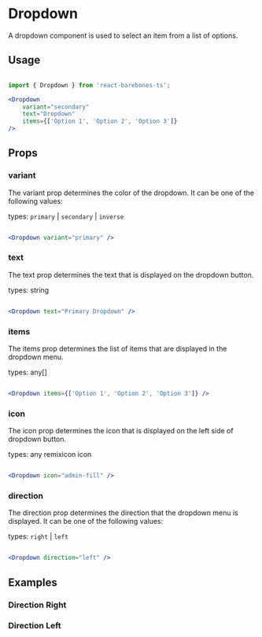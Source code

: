 

<Meta of={DropdownStories} />

# Dropdown

A dropdown component is used to select an item from a list of options.

## Usage

```jsx

import { Dropdown } from 'react-barebones-ts';

<Dropdown
    variant="secondary"
    text="Dropdown"
    items={['Option 1', 'Option 2', 'Option 3']}
/>

````

## Props

### variant

The variant prop determines the color of the dropdown. It can be one of the following values:

types: `primary` | `secondary` | `inverse`

```jsx

<Dropdown variant="primary" />
```

### text

The text prop determines the text that is displayed on the dropdown button.

types: string

```jsx

<Dropdown text="Primary Dropdown" />
```

### items

The items prop determines the list of items that are displayed in the dropdown menu.

types: any[]

```jsx

<Dropdown items={['Option 1', 'Option 2', 'Option 3']} />
```

### icon

The icon prop determines the icon that is displayed on the left side of dropdown button.

types: any remixicon icon

```jsx

<Dropdown icon="admin-fill" />
```

### direction

The direction prop determines the direction that the dropdown menu is displayed. It can be one of the following values:

types: `right` | `left`

```jsx

<Dropdown direction="left" />
```


## Examples

### Direction Right

<Canvas of={DropdownStories.Right} />

### Direction Left

<Canvas of={DropdownStories.Left} />


